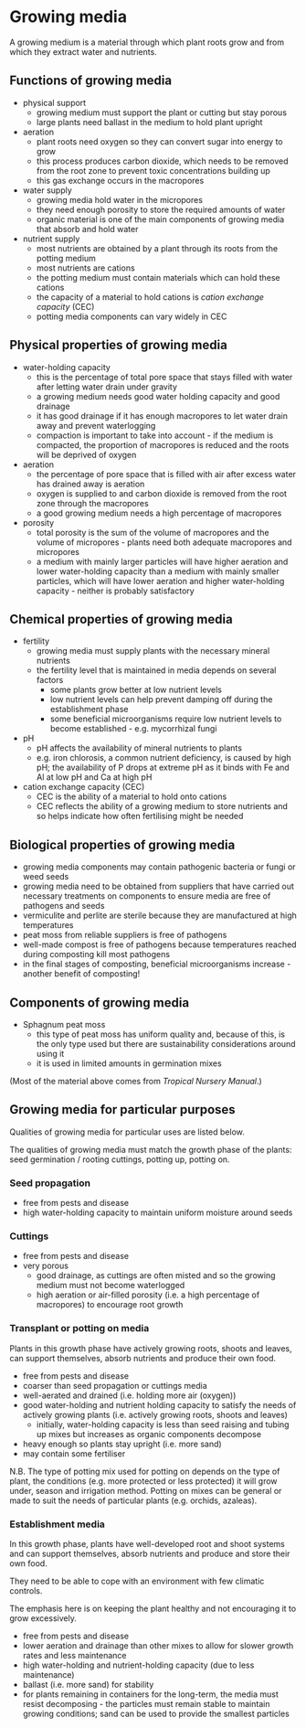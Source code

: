 # Growing media

A growing medium is a material through which plant roots grow and from which they extract water and nutrients.

## Functions of growing media

- physical support
    - growing medium must support the plant or cutting but stay porous
    - large plants need ballast in the medium to hold plant upright

- aeration
    - plant roots need oxygen so they can convert sugar into energy to grow
    - this process produces carbon dioxide, which needs to be removed from the root zone to prevent toxic concentrations building up
    - this gas exchange occurs in the macropores
    
- water supply
    - growing media hold water in the micropores
    - they need enough porosity to store the required amounts of water
    - organic material is one of the main components of growing media that absorb and hold water
    
- nutrient supply
    - most nutrients are obtained by a plant through its roots from the potting medium
    - most nutrients are cations
    - the potting medium must contain materials which can hold these cations
    - the capacity of a material to hold cations is *cation exchange capacity* (CEC)
    - potting media components can vary widely in CEC
    
 
## Physical properties of growing media

- water-holding capacity
    - this is the percentage of total pore space that stays filled with water after letting water drain under gravity
    - a growing medium needs good water holding capacity and good drainage
    - it has good drainage if it has enough macropores to let water drain away and prevent waterlogging
    - compaction is important to take into account - if the medium is compacted, the proportion of macropores is reduced and the roots will be deprived of oxygen
    
- aeration
    - the percentage of pore space that is filled with air after excess water has drained away is aeration
    - oxygen is supplied to and carbon dioxide is removed from the root zone through the macropores
    - a good growing medium needs a high percentage of macropores
    
- porosity
    - total porosity is the sum of the volume of macropores and the volume of micropores - plants need both adequate macropores and micropores
    - a medium with mainly larger particles will have higher aeration and lower water-holding capacity than a medium with mainly smaller particles, which will have lower aeration and higher water-holding capacity - neither is probably satisfactory
    

## Chemical properties of growing media
    
- fertility
    - growing media must supply plants with the necessary mineral nutrients
    - the fertility level that is maintained in media depends on several factors
        - some plants grow better at low nutrient levels
        - low nutrient levels can help prevent damping off during the establishment phase
        - some beneficial microorganisms require low nutrient levels to become established - e.g. mycorrhizal fungi
        
 - pH
    - pH affects the availability of mineral nutrients to plants
    - e.g. iron chlorosis, a common nutrient deficiency, is caused by high pH; the availability of P drops at extreme pH as it binds with Fe and Al at low pH and Ca at high pH
    
- cation exchange capacity (CEC)
    - CEC is the ability of a material to hold onto cations
    - CEC reflects the ability of a growing medium to store nutrients and so helps indicate how often fertilising might be needed


## Biological properties of growing media
    
- growing media components may contain pathogenic bacteria or fungi or weed seeds
- growing media need to be obtained from suppliers that have carried out necessary treatments on components to ensure media are free of pathogens and seeds
- vermiculite and perlite are sterile because they are manufactured at high temperatures
- peat moss from reliable suppliers is free of pathogens
- well-made compost is free of pathogens because temperatures reached during composting kill most pathogens
- in the final stages of composting, beneficial microorganisms increase - another benefit of composting!


## Components of growing media

- Sphagnum peat moss
    - this type of peat moss has uniform quality and, because of this, is the only type used but there are sustainability considerations around using it
    - it is used in limited amounts in germination mixes

(Most of the material above comes from *Tropical Nursery Manual*.)


## Growing media for particular purposes

Qualities of growing media for particular uses are listed below.

The qualities of growing media must match the growth phase of the plants: seed germination / rooting cuttings, potting up, potting on.



### Seed propagation

- free from pests and disease
- high water-holding capacity to maintain uniform moisture around seeds


### Cuttings

- free from pests and disease
- very porous
    - good drainage, as cuttings are often misted and so the growing medium must not become waterlogged
    - high aeration or air-filled porosity (i.e. a high percentage of macropores) to encourage root growth



### Transplant or potting on media

Plants in this growth phase have actively growing roots, shoots and leaves, can support themselves, absorb nutrients and produce their own food.

- free from pests and disease
- coarser than seed propagation or cuttings media
- well-aerated and drained (i.e. holding more air (oxygen))
- good water-holding and nutrient holding capacity to satisfy the needs of actively growing plants (i.e. actively growing roots, shoots and leaves)
    - initially, water-holding capacity is less than seed raising and tubing up mixes but increases as organic components decompose
- heavy enough so plants stay upright (i.e. more sand)
- may contain some fertiliser

N.B. The type of potting mix used for potting on depends on the type of plant, the conditions (e.g. more protected or less protected) it will grow under, season and irrigation method. Potting on mixes can be general or made to suit the needs of particular plants (e.g. orchids, azaleas).
    
    
### Establishment media

In this growth phase, plants have well-developed root and shoot systems and can support themselves, absorb nutrients and produce and store their own food.

They need to be able to cope with an environment with few climatic controls.

The emphasis here is on keeping the plant healthy and not encouraging it to grow excessively.

- free from pests and disease
- lower aeration and drainage than other mixes to allow for slower growth rates and less maintenance
- high water-holding and nutrient-holding capacity (due to less maintenance)
- ballast (i.e. more sand) for stability
- for plants remaining in containers for the long-term, the media must resist decomposing - the particles must remain stable to maintain growing conditions; sand can be used to provide the smallest particles
    



